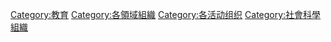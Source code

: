 {{Commonscat|Educational organizations}}

[[Category:教育|Category:教育]]
[[Category:各領域組織|Category:各領域組織]]
[[Category:各活动组织|Category:各活动组织]]
[[Category:社會科學組織|Category:社會科學組織]]